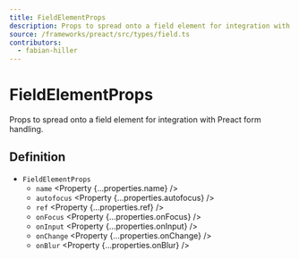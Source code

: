 ```yaml
---
title: FieldElementProps
description: Props to spread onto a field element for integration with Preact.
source: /frameworks/preact/src/types/field.ts
contributors:
  - fabian-hiller
---
```



# FieldElementProps

Props to spread onto a field element for integration with Preact form handling.

## Definition

- `FieldElementProps`
  - `name` <Property {...properties.name} />
  - `autofocus` <Property {...properties.autofocus} />
  - `ref` <Property {...properties.ref} />
  - `onFocus` <Property {...properties.onFocus} />
  - `onInput` <Property {...properties.onInput} />
  - `onChange` <Property {...properties.onChange} />
  - `onBlur` <Property {...properties.onBlur} />
